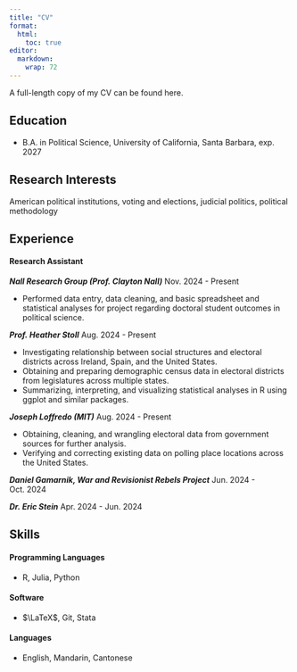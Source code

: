 ```yaml
---
title: "CV"
format:
  html:
    toc: true
editor: 
  markdown: 
    wrap: 72
---
```


A full-length copy of my CV can be found here.

## Education

-   B.A. in Political Science, University of California, Santa Barbara,
    exp. 2027

## Research Interests

American political institutions, voting and elections, judicial
politics, political methodology

## Experience

#### Research Assistant

***Nall Research Group (Prof. Clayton Nall)*** [Nov. 2024 -
Present]{.cvdate}

-   Performed data entry, data cleaning, and basic spreadsheet and
    statistical analyses for project regarding doctoral student outcomes
    in political science.

***Prof. Heather Stoll*** [Aug. 2024 - Present]{.cvdate}

-   Investigating relationship between social structures and electoral
    districts across Ireland, Spain, and the United States.
-   Obtaining and preparing demographic census data in electoral
    districts from legislatures across multiple states.
-   Summarizing, interpreting, and visualizing statistical analyses in R
    using ggplot and similar packages.

***Joseph Loffredo (MIT)*** [Aug. 2024 - Present]{.cvdate}

-   Obtaining, cleaning, and wrangling electoral data from government
    sources for further analysis.
-   Verifying and correcting existing data on polling place locations
    across the United States.

***Daniel Gamarnik, War and Revisionist Rebels Project*** [Jun. 2024 -
Oct. 2024]{.cvdate}

***Dr. Eric Stein*** [Apr. 2024 - Jun. 2024]{.cvdate}


## Skills
#### Programming Languages

-   R, Julia, Python

#### Software

-   $\LaTeX$, Git, Stata

#### Languages

-   English, Mandarin, Cantonese
